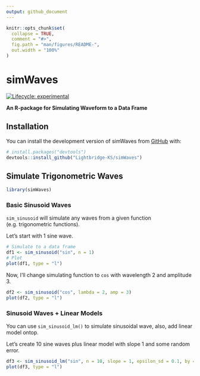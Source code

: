 ```yaml
---
output: github_document
---
```


<!-- README.md is generated from README.Rmd. Please edit that file -->

```r
knitr::opts_chunk$set(
  collapse = TRUE,
  comment = "#>",
  fig.path = "man/figures/README-",
  out.width = "100%"
)
```

# simWaves

<!-- badges: start -->
[![Lifecycle: experimental](https://img.shields.io/badge/lifecycle-experimental-orange.svg)](https://lifecycle.r-lib.org/articles/stages.html#experimental)
<!-- badges: end -->

**An R-package for Simulating Waveform to a Data Frame**


## Installation

You can install the development version of simWaves from [GitHub](https://github.com/) with:

``` r
# install.packages("devtools")
devtools::install_github("Lightbridge-KS/simWaves")
```



## Simulate Trigonometric Waves


```r
library(simWaves)
```

### Basic Sinusoid Waves

`sim_sinusoid` will simulate any waves from a given function (e.g. trigonometric functions).

Let's start with 1 sine wave.

```r
# Simulate to a data frame
df1 <- sim_sinusoid("sin", n = 1)
# Plot
plot(df1, type = "l")
```
Now, I'll change simulating function to `cos` with wavelength 2 and amplitude 3.

```r
df2 <- sim_sinusoid("cos", lambda = 2, amp = 3)
plot(df2, type = "l")
```

### Sinusoid Waves + Linear Models

You can use `sim_sinusoid_lm()` to simulate sinusoidal wave, also, add linear model ontop.

Let's create 10 sine waves plus linear model with slope 1 and some random error.

```r
df3 <- sim_sinusoid_lm("sin", n = 10, slope = 1, epsilon_sd = 0.1, by = 0.01)
plot(df3, type = "l")
```


